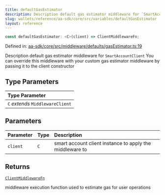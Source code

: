 ```yaml
---
title: defaultGasEstimator
description: Description default gas estimator middleware for `SmartAccountClient` You can override this middleware with your custom gas estimator middleware by passing it to the client constructor
slug: wallets/reference/aa-sdk/core/src/variables/defaultGasEstimator
layout: reference
---
```


```ts
const defaultGasEstimator: <C>(client) => ClientMiddlewareFn;
```

Defined in: [aa-sdk/core/src/middleware/defaults/gasEstimator.ts:19](https://github.com/alchemyplatform/aa-sdk/blob/923a52171f7246172caf350853843e6680197da9/aa-sdk/core/src/middleware/defaults/gasEstimator.ts#L19)

Description default gas estimator middleware for `SmartAccountClient`
You can override this middleware with your custom gas estimator middleware
by passing it to the client constructor

## Type Parameters

| Type Parameter                   |
| :------------------------------- |
| `C` _extends_ `MiddlewareClient` |

## Parameters

| Parameter | Type | Description                                              |
| :-------- | :--- | :------------------------------------------------------- |
| `client`  | `C`  | smart account client instance to apply the middleware to |

## Returns

[`ClientMiddlewareFn`](../type-aliases/ClientMiddlewareFn.mdx)

middleware execution function used to estimate gas for user operations
